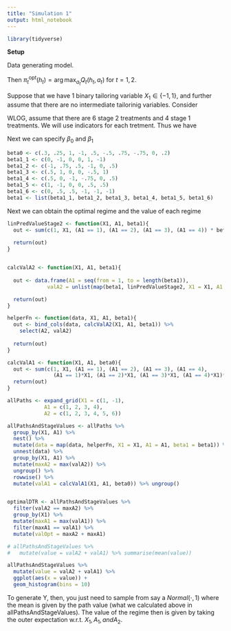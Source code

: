 ```yaml
---
title: "Simulation 1"
output: html_notebook
---
```


```r
library(tidyverse)
```

__Setup__

Data generating model.

\begin{align*}
  Q_2(h_2, a_2) &= \mathbb{E}[Y \vert H_2 = h_2, A_2 = a_2] \\
  Q_1(h_1, a_1) &= \mathbb{E}[max_{a_2} Q_2(h_2, a_2) \vert H_1 = h_1, A_1 = a_1]
\end{align*}

Then $\pi_t^{\text{opt}}(h_t) = \arg\max_{a_t}Q_t(h_t, a_t)$ for $t = 1, 2$. 

Suppose that we have 1 binary tailoring variable $X_1 \in \{-1, 1\}$, and further assume that there are no intermediate tailorinig variables. Consider

\begin{align*}
  \mathbb{E}[Y \vert X_1, A_1, A_2] = (1, X_1, A_1, X_1 A_1) \beta_0 + A_2 (1, X_1, A_1) \beta_1. 
\end{align*}

WLOG, assume that there are 6 stage 2 treatments and 4 stage 1 treatments. We will use indicators for each tretment. Thus we have 

\begin{align*}
  \mathbb{E}[Y \vert X_1, A_1, A_2] = &\beta_{00} + \beta_{01} X_1 + \\
  &\beta_{02} I(A_1 == 1) + \beta_{03} I(A_1 == 2) + \beta_{04} I(A_1 == 3) + \beta_{05} I(A_1 == 4) + \\     &\beta_{06} I(A_1 == 1) X_1 + \beta_{07} I(A_1 == 2) X_1 + \beta_{08} I(A_1 == 3) X_1 + \beta_{09} I(A_1 == 4) X_1 + \\
  & I(A2 == 1)[\beta_{111} + \beta_{112} X_1 + \beta_{113} I(A1 == 1) + \beta_{114} I(A1 == 2) + \beta_{115} I(A1 == 3) + \beta_{116} I(A1 == 4) ] +\\
  & I(A2 == 2)[\beta_{121} + \beta_{122} X_1 + \beta_{123} I(A1 == 1) + \beta_{124} I(A1 == 2) + \beta_{125} I(A1 == 3) + \beta_{126} I(A1 == 4) ] +\\
  & I(A2 == 3)[\beta_{131} + \beta_{132} X_1 + \beta_{133} I(A1 == 1) + \beta_{134} I(A1 == 2) + \beta_{135} I(A1 == 3) + \beta_{136} I(A1 == 4) ] +\\
  & I(A2 == 4)[\beta_{141} + \beta_{142} X_1 + \beta_{143} I(A1 == 1) + \beta_{144} I(A1 == 2) + \beta_{145} I(A1 == 3) + \beta_{146} I(A1 == 4) ] +\\
  & I(A2 == 5)[\beta_{151} + \beta_{152} X_1 + \beta_{153} I(A1 == 1) + \beta_{154} I(A1 == 2) + \beta_{155} I(A1 == 3) + \beta_{156} I(A1 == 4) ] +\\
  & I(A2 == 6)[\beta_{161} + \beta_{162} X_1 + \beta_{163} I(A1 == 1) + \beta_{164} I(A1 == 2) + \beta_{165} I(A1 == 3) + \beta_{166} I(A1 == 4) ] 
\end{align*}

Next we can specify $\beta_0$ and $\beta_1$

```r
beta0 <- c(.3, .25, 1, -1, .5, -.5, .75, -.75, 0, .2)
beta1_1 <- c(0, -1, 0, 0, 1, -1)
beta1_2 <- c(-1, .75, .5, -1, 0, .5)
beta1_3 <- c(.5, 1, 0, 0, -.5, 1)
beta1_4 <- c(.5, 0, -1, -.75, 0, .5)
beta1_5 <- c(1, -1, 0, 0, .5, .5)
beta1_6 <- c(0, .5, .5, -1, -1, -1)
beta1 <- list(beta1_1, beta1_2, beta1_3, beta1_4, beta1_5, beta1_6)
```

Next we can obtain the optimal regime and the value of each regime
```r
linPredValueStage2 <- function(X1, A1, beta1){
  out <- sum(c(1, X1, (A1 == 1), (A1 == 2), (A1 == 3), (A1 == 4)) * beta1)
  
  return(out)
}


calcValA2 <- function(X1, A1, beta1){
  
  out <- data.frame(A1 = seq(from = 1, to = length(beta1)),
             valA2 = unlist(map(beta1, linPredValueStage2, X1 = X1, A1 = A1)))

  return(out)
}

helperFn <- function(data, X1, A1, beta1){
  out <- bind_cols(data, calcValA2(X1, A1, beta1)) %>%
    select(A2, valA2)
  
  return(out)
}

calcValA1 <- function(X1, A1, beta0){
  out <- sum(c(1, X1, (A1 == 1), (A1 == 2), (A1 == 3), (A1 == 4),
               (A1 == 1)*X1, (A1 == 2)*X1, (A1 == 3)*X1, (A1 == 4)*X1)* beta0)
  return(out)
}

allPaths <- expand_grid(X1 = c(1, -1),
            A1 = c(1, 2, 3, 4),
            A2 = c(1, 2, 3, 4, 5, 6))

allPathsAndStageValues <- allPaths %>% 
  group_by(X1, A1) %>%
  nest() %>%
  mutate(data = map(data, helperFn, X1 = X1, A1 = A1, beta1 = beta1)) %>%
  unnest(data) %>%
  group_by(X1, A1) %>%
  mutate(maxA2 = max(valA2)) %>%
  ungroup() %>%
  rowwise() %>%
  mutate(valA1 = calcValA1(X1, A1, beta0)) %>% ungroup()


optimalDTR <- allPathsAndStageValues %>%
  filter(valA2 == maxA2) %>%
  group_by(X1) %>%
  mutate(maxA1 = max(valA1)) %>%
  filter(maxA1 == valA1) %>%
  mutate(valOpt = maxA2 + maxA1) 

# allPathsAndStageValues %>%
#   mutate(value = valA2 + valA1) %>% summarise(mean(value))

allPathsAndStageValues %>%
  mutate(value = valA2 + valA1) %>% 
  ggplot(aes(x = value)) +
  geom_histogram(bins = 10)

```

To generate Y, then, you just need to sample from say a $Normal(\cdot, 1)$ where the mean is given by the path value (what we calculated above in allPathsAndStageValues). The value of the regime then is given by taking the outer expectation w.r.t. $X_1, A_1, and A_2$.
